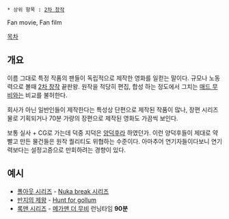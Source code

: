  * 상위 항목 : [[2차 창작]]

Fan movie, Fan film

[[목차]]

== 개요 ==
이름 그대로 특정 작품의 팬들이 독립적으로 제작한 영화를 일컫는 말이다. 규모나 노동력으로 볼때 [[2차 창작]] 끝판왕. 원작을 적당히 편집, 합성 하는 정도에서 그치는 [[매드 무비]]와는 비교를 불허한다.

회사가 아닌 일반인들이 제작한다는 특성상 단편으로 제작된 작품이 많나, 장편 시리즈물로 기획되거나 70분 가량의 장편으로 제작된 영화도 가끔씩 보인다.

보통 실사 + CG로 가는데 덕중 지덕은 [[양덕후]]라 하였던가. 이런 양덕후들이 제대로 약빨고 만든 물건들은 원작 퀄리티도 위협하는 수준이다. 아마추어 연기자들이다보니 연기력보다는 설정고증으로 만회하려는 경향이 있다.

== 예시 == 
* [[폴아웃 시리즈]] - [http://www.youtube.com/watch?v=Q9UwlAAnlmg&list=SP5E9CAB444A9CECB8 Nuka break 시리즈]
* [[반지의 제왕]] - [http://www.youtube.com/watch?v=9H09xnhlCQU Hunt for gollum]
* [[록맨 시리즈]] - [http://www.youtube.com/watch?v=KcLqmH77g_s 메가맨 더 무비] 런닝타임 '''90분'''

